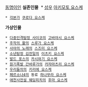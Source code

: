 [[동명이인]]
'''실존인물'''
 * [[성우]] [[아키모토 요스케]]
 * [[각본가]] [[쿠로다 요스케]]
'''가상인물'''
 * [[다중인격탐정 사이코]]의 [[고바야시 요스케]]
 * [[주작의 활]]의 [[스루가 요스케]]
 * [[사야의 노래]]의 [[스즈미 요스케]]
 * [[소년탐정 김전일]]의 [[이츠키 요스케]]
 * [[발드 포스]]의 [[카시와기 요스케]]
 * [[원기폭발 간바루가]]의 [[카자마츠리 요스케]]
 * [[우리들의]]의 [[키리에 요스케]]
 * [[페르소나4]]의 동료 [[하나무라 요스케]]
 * [[애천사전설 웨딩피치]]의 [[후마 요스케]]
